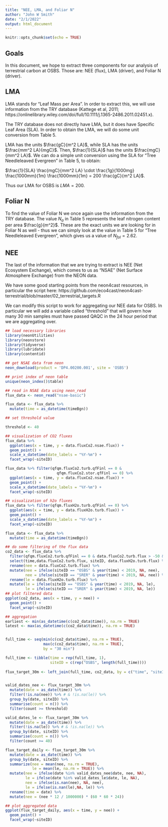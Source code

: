 ```yaml
---
title: "NEE, LMA, and Foliar N"
author: "John W Smith"
date: "2/1/2022"
output: html_document
---
```


```r
knitr::opts_chunk$set(echo = TRUE)
```

## Goals

In this document, we hope to extract three components for our analysis of terrestrial carbon at OSBS. Those are: NEE (flux), LMA (driver), and Foliar N (driver). 

## LMA

LMA stands for "Leaf Mass per Area". In order to extract this, we will use information from the TRY database (Kattege et al, 2011; https://onlinelibrary.wiley.com/doi/full/10.1111/j.1365-2486.2011.02451.x). 

The TRY database does not directly have LMA, but it does have Specific Leaf Area (SLA). In order to obtain the LMA, we will do some unit conversion from Table 5.

LMA has the units $\frac{gC}{m^2 LA}$, while SLA has the units $\frac{mm^2 LA}{mgC}$. Then, $\frac{1}{SLA}$ has the units $\frac{mgC}{mm^2 LA}$. We can do a simple unit conversion using the SLA for "Tree Needleleaved Evergreen" in Table 5, to obtain:

$\frac{1}{SLA} \frac{mgC}{mm^2 LA} \cdot \frac{1g}{1000mg} \frac{1000mm}{1m} \frac{1000mm}{1m} = 200 \frac{gC}{m^2 LA}$.

Thus our LMA for OSBS is $LMA = 200$. 

## Foliar N

To find the value of Foliar N we once again use the information from the TRY database. The value $N_a$ in Table 5 represents the leaf nitrogen content per area $\frac{g}{m^2}$. These are the exact units we are looking for in Foliar N as well - thus we can simply look at the value in Table 5 for "Tree Needleleaved Evergreen", which gives us a value of $N_{fol} = 2.62$. 

## NEE

The last of the information that we are trying to extract is NEE (Net Ecosystem Exchange), which comes to us as "NSAE" (Net Surface Atmosphere Exchange) from the NEON data. 

We have some good starting points from the neon4cast resources, in particular the script here: https://github.com/eco4cast/neon4cast-terrestrial/blob/master/02_terrestrial_targets.R 

We can modify this script to work for aggregating our NEE data for OSBS. In particular we will add a variable called "threshold" that will govern how many 30 min samples must have passed QAQC in the 24 hour period that we are aggregating over. 

```r
## load necessary libraries
library(neonUtilities)
library(neonstore)
library(tidyverse)
library(lubridate)
library(contentid)

## get NSAE data from neon
neon_download(product = 'DP4.00200.001', site = 'OSBS')

## print index of neon table
unique(neon_index()$table)

## read in NSAE data using neon_read
flux_data <- neon_read("nsae-basic")

flux_data <- flux_data %>% 
  mutate(time = as_datetime(timeBgn))

## set threshold value

threshold <- 40

## visualization of CO2 fluxes
flux_data %>%
  ggplot(aes(x = time, y = data.fluxCo2.nsae.flux)) + 
  geom_point() +
  scale_x_datetime(date_labels = "%Y-%m") +
  facet_wrap(~siteID)

flux_data %>% filter(qfqm.fluxCo2.turb.qfFinl == 0 & 
                       qfqm.fluxCo2.stor.qfFinl == 0) %>% 
  ggplot(aes(x = time, y = data.fluxCo2.nsae.flux)) + 
  geom_point() +
  scale_x_datetime(date_labels = "%Y-%m") +
  facet_wrap(~siteID)

## visualization of h2o fluxes
flux_data %>% filter(qfqm.fluxH2o.turb.qfFinl == 0) %>% 
  ggplot(aes(x = time, y = data.fluxH2o.turb.flux)) + 
  geom_point() +
  scale_x_datetime(date_labels = "%Y-%m") +
  facet_wrap(~siteID)

flux_data <- flux_data %>% 
  mutate(time = as_datetime(timeBgn))

## do some filtering of the flux data
co2_data <- flux_data %>% 
  filter(qfqm.fluxCo2.turb.qfFinl == 0 & data.fluxCo2.turb.flux > -50 & data.fluxCo2.turb.flux < 50 & data.fluxMome.turb.veloFric >= 0.2) %>% 
  select(time,data.fluxCo2.turb.flux, siteID, data.fluxH2o.turb.flux) %>% 
  rename(nee = data.fluxCo2.turb.flux) %>% 
  mutate(nee = ifelse(siteID == "OSBS" & year(time) < 2019, NA, nee),
         nee = ifelse(siteID == "SRER" & year(time) < 2019, NA, nee)) %>% 
  rename(le = data.fluxH2o.turb.flux) %>% 
  mutate(le = ifelse(siteID == "OSBS" & year(time) < 2019, NA, le),
         le = ifelse(siteID == "SRER" & year(time) < 2019, NA, le))
## plot filtered data
ggplot(co2_data, aes(x = time, y = nee)) +
  geom_point() +
  facet_wrap(~siteID)

## aggregation
earliest <- min(as_datetime(c(co2_data$time)), na.rm = TRUE)
latest <- max(as_datetime(c(co2_data$time)), na.rm = TRUE)


full_time <- seq(min(c(co2_data$time), na.rm = TRUE), 
                 max(c(co2_data$time), na.rm = TRUE), 
                 by = "30 min")

full_time <- tibble(time = rep(full_time, 1),
                    siteID = c(rep("OSBS", length(full_time))))
                               
flux_target_30m <- left_join(full_time, co2_data, by = c("time", "siteID"))


valid_dates_nee <- flux_target_30m %>% 
  mutate(date = as_date(time)) %>% 
  filter(!is.na(nee)) %>% # & !is.na(le)) %>% 
  group_by(date, siteID) %>% 
  summarise(count = n()) %>% 
  filter(count >= threshold)

valid_dates_le <- flux_target_30m %>% 
  mutate(date = as_date(time)) %>% 
  filter(!is.na(le)) %>% # & !is.na(le)) %>% 
  group_by(date, siteID) %>% 
  summarise(count = n()) %>% 
  filter(count >= 40)

flux_target_daily <- flux_target_30m %>% 
  mutate(date = as_date(time)) %>% 
  group_by(date, siteID) %>% 
  summarize(nee = mean(nee, na.rm = TRUE),
            le = mean(le, na.rm = TRUE)) %>% 
  mutate(nee = ifelse(date %in% valid_dates_nee$date, nee, NA),
         le = ifelse(date %in% valid_dates_le$date, le, NA),
         nee = ifelse(is.nan(nee), NA, nee),
         le = ifelse(is.nan(le),NA, le)) %>% 
  rename(time = date) %>% 
  mutate(nee = (nee * 12 / 1000000) * (60 * 60 * 24))

## plot aggregated data
ggplot(flux_target_daily, aes(x = time, y = nee)) + 
  geom_point() +
  facet_wrap(~siteID)
```

